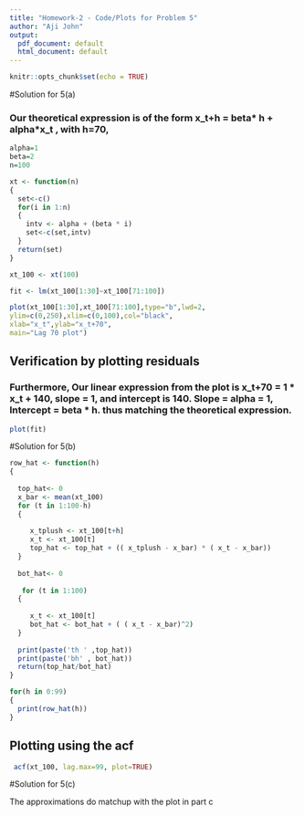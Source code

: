 ```yaml
---
title: "Homework-2 - Code/Plots for Problem 5"
author: "Aji John"
output:
  pdf_document: default
  html_document: default
---
```


```r
knitr::opts_chunk$set(echo = TRUE)
```


#Solution for 5(a)

### Our theoretical expression is of the form x_t+h = beta* h + alpha*x_t , with h=70,

```r
alpha=1
beta=2
n=100

xt <- function(n)  
{
  set<-c()
  for(i in 1:n)
  {  
    intv <- alpha + (beta * i)
    set<-c(set,intv)
  }    
  return(set)
}    

xt_100 <- xt(100)

fit <- lm(xt_100[1:30]~xt_100[71:100])
```

```r
plot(xt_100[1:30],xt_100[71:100],type="b",lwd=2,
ylim=c(0,250),xlim=c(0,100),col="black",
xlab="x_t",ylab="x_t+70",
main="Lag 70 plot")

```

## Verification  by plotting residuals

### Furthermore, Our linear expression from the plot is x_t+70 = 1 * x_t + 140, slope = 1, and intercept is 140. Slope = alpha = 1, Intercept = beta * h. thus matching the theoretical expression.


```r
plot(fit)
```

#Solution for 5(b)

```r
row_hat <- function(h)
{
  
  top_hat<- 0
  x_bar <- mean(xt_100)
  for (t in 1:100-h)
  {
    
     x_tplush <- xt_100[t+h]
     x_t <- xt_100[t]
     top_hat <- top_hat + (( x_tplush - x_bar) * ( x_t - x_bar))
  }
  
  bot_hat<- 0
  
   for (t in 1:100)
  {
    
     x_t <- xt_100[t]
     bot_hat <- bot_hat + ( ( x_t - x_bar)^2)
  }
  
  print(paste('th ' ,top_hat))
  print(paste('bh' , bot_hat))
  return(top_hat/bot_hat)
}

for(h in 0:99)
{
  print(row_hat(h))
}
```


## Plotting using the acf

```r
 acf(xt_100, lag.max=99, plot=TRUE)
``` 


#Solution for 5(c)

The approximations do matchup with the plot in part c